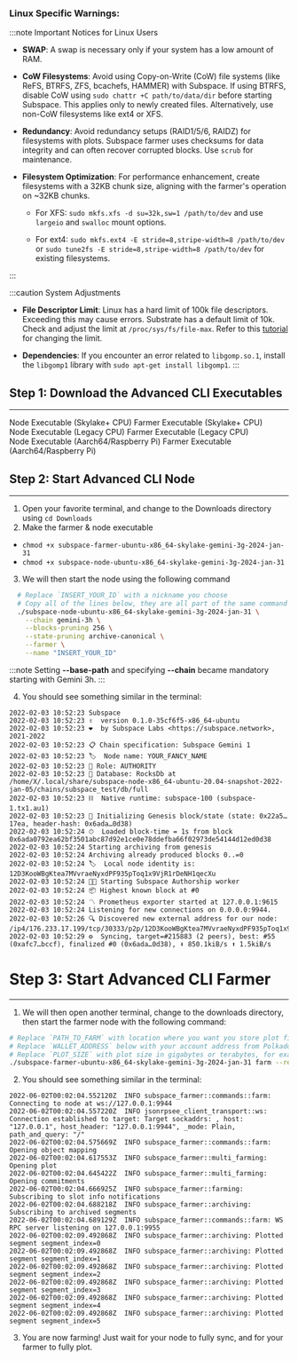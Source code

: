 
### Linux Specific Warnings:

:::note Important Notices for Linux Users
- **SWAP**: A swap is necessary only if your system has a low amount of RAM.

- **CoW Filesystems**: Avoid using Copy-on-Write (CoW) file systems (like ReFS, BTRFS, ZFS, bcachefs, HAMMER) with Subspace. If using BTRFS, disable CoW using `sudo chattr +C path/to/data/dir` before starting Subspace. This applies only to newly created files. Alternatively, use non-CoW filesystems like ext4 or XFS.

- **Redundancy**: Avoid redundancy setups (RAID1/5/6, RAIDZ) for filesystems with plots. Subspace farmer uses checksums for data integrity and can often recover corrupted blocks. Use `scrub` for maintenance.

- **Filesystem Optimization**: For performance enhancement, create filesystems with a 32KB chunk size, aligning with the farmer's operation on ~32KB chunks.

  - For XFS: `sudo mkfs.xfs -d su=32k,sw=1 /path/to/dev` and use `largeio` and `swalloc` mount options.

  - For ext4: `sudo mkfs.ext4 -E stride=8,stripe-width=8 /path/to/dev` or `sudo tune2fs -E stride=8,stripe-width=8 /path/to/dev` for existing filesystems.

:::

:::caution System Adjustments
- **File Descriptor Limit**: Linux has a hard limit of 100k file descriptors. Exceeding this may cause errors. Substrate has a default limit of 10k. Check and adjust the limit at `/proc/sys/fs/file-max`. Refer to this [tutorial](https://www.tutorialspoint.com/increase-number-of-maximum-open-files-in-linux) for changing the limit.

- **Dependencies**: If you encounter an error related to `libgomp.so.1`, install the `libgomp1` library with `sudo apt-get install libgomp1`.
:::

## Step 1: Download the Advanced CLI Executables 
---

<div className={`${styles.buttons} ${styles.flexContainer}`}>
  <Link
    className="button button--secondary"
    to="https://github.com/subspace/subspace/releases/download/gemini-3g-2024-jan-31/subspace-node-ubuntu-x86_64-skylake-gemini-3g-2024-jan-31"
    style={{ display: 'flex', flexDirection: 'column', alignItems: 'center', justifyContent: 'center', textAlign: 'center', padding: '10px' }}>
    <span style={{ fontSize: '20px' }}>Node Executable</span>
    <span style={{ fontSize: '14px' }}>(Skylake+ CPU)</span>
  </Link>
  <Link
    className="button button--secondary"
    to="https://github.com/subspace/subspace/releases/download/gemini-3g-2024-jan-31/subspace-farmer-ubuntu-x86_64-skylake-gemini-3g-2024-jan-31"
    style={{ display: 'flex', flexDirection: 'column', alignItems: 'center', justifyContent: 'center', textAlign: 'center', padding: '10px' }}>
    <span style={{ fontSize: '20px' }}>Farmer Executable</span>
    <span style={{ fontSize: '14px' }}>(Skylake+ CPU)</span>
  </Link>
</div>

<div className={`${styles.buttons} ${styles.flexContainer}`}>
  <Link
    className="button button--secondary"
    to="https://github.com/subspace/subspace/releases/download/gemini-3g-2024-jan-31/subspace-node-ubuntu-x86_64-v2-gemini-3g-2024-jan-31"
    style={{ display: 'flex', flexDirection: 'column', alignItems: 'center', justifyContent: 'center', textAlign: 'center', padding: '10px' }}>
    <span style={{ fontSize: '20px' }}>Node Executable</span>
    <span style={{ fontSize: '14px' }}>(Legacy CPU)</span>
  </Link>
  <Link
    className="button button--secondary"
    to="https://github.com/subspace/subspace/releases/download/gemini-3g-2024-jan-31/subspace-farmer-ubuntu-x86_64-v2-gemini-3g-2024-jan-31"
    style={{ display: 'flex', flexDirection: 'column', alignItems: 'center', justifyContent: 'center', textAlign: 'center', padding: '10px' }}>
    <span style={{ fontSize: '20px' }}>Farmer Executable</span>
    <span style={{ fontSize: '14px' }}>(Legacy CPU)</span>
  </Link>
</div>

<div className={`${styles.buttons} ${styles.flexContainer}`}>
  <Link
    className="button button--secondary"
    to="https://github.com/subspace/subspace/releases/download/gemini-3g-2024-jan-31/subspace-node-ubuntu-aarch64-gemini-3g-2024-jan-31"
    style={{ display: 'flex', flexDirection: 'column', alignItems: 'center', justifyContent: 'center', textAlign: 'center', padding: '10px' }}>
    <span style={{ fontSize: '20px' }}>Node Executable</span>
    <span style={{ fontSize: '14px' }}>(Aarch64/Raspberry Pi)</span>
  </Link>
  <Link
    className="button button--secondary"
    to="https://github.com/subspace/subspace/releases/download/gemini-3g-2024-jan-31/subspace-farmer-ubuntu-aarch64-gemini-3g-2024-jan-31"
    style={{ display: 'flex', flexDirection: 'column', alignItems: 'center', justifyContent: 'center', textAlign: 'center', padding: '10px' }}>
    <span style={{ fontSize: '20px' }}>Farmer Executable</span>
    <span style={{ fontSize: '14px' }}>(Aarch64/Raspberry Pi)</span>
  </Link>
</div>

## Step 2: Start Advanced CLI Node
---

1. Open your favorite terminal, and change to the Downloads directory using `cd Downloads`
2. Make the farmer & node executable
- `chmod +x subspace-farmer-ubuntu-x86_64-skylake-gemini-3g-2024-jan-31`
- `chmod +x subspace-node-ubuntu-x86_64-skylake-gemini-3g-2024-jan-31`
3. We will then start the node using the following command

```bash
  # Replace `INSERT_YOUR_ID` with a nickname you choose
  # Copy all of the lines below, they are all part of the same command
  ./subspace-node-ubuntu-x86_64-skylake-gemini-3g-2024-jan-31 \
    --chain gemini-3h \
    --blocks-pruning 256 \
    --state-pruning archive-canonical \
    --farmer \
    --name "INSERT_YOUR_ID"
```

:::note
Setting **--base-path** and specifying **--chain** became mandatory starting with Gemini 3h. 
:::

4. You should see something similar in the terminal:
```
2022-02-03 10:52:23 Subspace
2022-02-03 10:52:23 ✌️  version 0.1.0-35cf6f5-x86_64-ubuntu
2022-02-03 10:52:23 ❤️  by Subspace Labs <https://subspace.network>, 2021-2022
2022-02-03 10:52:23 📋 Chain specification: Subspace Gemini 1
2022-02-03 10:52:23 🏷  Node name: YOUR_FANCY_NAME
2022-02-03 10:52:23 👤 Role: AUTHORITY
2022-02-03 10:52:23 💾 Database: RocksDb at /home/X/.local/share/subspace-node-x86_64-ubuntu-20.04-snapshot-2022-jan-05/chains/subspace_test/db/full
2022-02-03 10:52:23 ⛓  Native runtime: subspace-100 (subspace-1.tx1.au1)
2022-02-03 10:52:23 🔨 Initializing Genesis block/state (state: 0x22a5…17ea, header-hash: 0x6ada…0d38)
2022-02-03 10:52:24 ⏱  Loaded block-time = 1s from block 0x6ada0792ea62bf3501abc87d92e1ce0e78ddefba66f02973de54144d12ed0d38
2022-02-03 10:52:24 Starting archiving from genesis
2022-02-03 10:52:24 Archiving already produced blocks 0..=0
2022-02-03 10:52:24 🏷  Local node identity is: 12D3KooWBgKtea7MVvraeNyxdPF935pToq1x9VjR1rDeNH1qecXu
2022-02-03 10:52:24 🧑‍🌾 Starting Subspace Authorship worker
2022-02-03 10:52:24 📦 Highest known block at #0
2022-02-03 10:52:24 〽️ Prometheus exporter started at 127.0.0.1:9615
2022-02-03 10:52:24 Listening for new connections on 0.0.0.0:9944.
2022-02-03 10:52:26 🔍 Discovered new external address for our node: /ip4/176.233.17.199/tcp/30333/p2p/12D3KooWBgKtea7MVvraeNyxdPF935pToq1x9VjR1rDeNH1qecXu
2022-02-03 10:52:29 ⚙️  Syncing, target=#215883 (2 peers), best: #55 (0xafc7…bccf), finalized #0 (0x6ada…0d38), ⬇ 850.1kiB/s ⬆ 1.5kiB/s
```

# Step 3: Start Advanced CLI Farmer
---

1. We will then open another terminal, change to the downloads directory, then start the farmer node with the following command:
```bash
# Replace `PATH_TO_FARM` with location where you want you store plot files
# Replace `WALLET_ADDRESS` below with your account address from Polkadot.js wallet
# Replace `PLOT_SIZE` with plot size in gigabytes or terabytes, for example 100G or 2T (but leave at least 60G of disk space for node and some for OS)
./subspace-farmer-ubuntu-x86_64-skylake-gemini-3g-2024-jan-31 farm --reward-address WALLET_ADDRESS path=PATH_TO_FARM,size=PLOT_SIZE
```

2. You should see something similar in the terminal:
```
2022-06-02T00:02:04.552120Z  INFO subspace_farmer::commands::farm: Connecting to node at ws://127.0.0.1:9944
2022-06-02T00:02:04.557220Z  INFO jsonrpsee_client_transport::ws: Connection established to target: Target sockaddrs: , host: "127.0.0.1", host_header: "127.0.0.1:9944", _mode: Plain, path_and_query: "/"
2022-06-02T00:02:04.575669Z  INFO subspace_farmer::commands::farm: Opening object mapping
2022-06-02T00:02:04.617553Z  INFO subspace_farmer::multi_farming: Opening plot
2022-06-02T00:02:04.645422Z  INFO subspace_farmer::multi_farming: Opening commitments
2022-06-02T00:02:04.666925Z  INFO subspace_farmer::farming: Subscribing to slot info notifications
2022-06-02T00:02:04.688218Z  INFO subspace_farmer::archiving: Subscribing to archived segments
2022-06-02T00:02:04.689129Z  INFO subspace_farmer::commands::farm: WS RPC server listening on 127.0.0.1:9955
2022-06-02T00:02:09.492868Z  INFO subspace_farmer::archiving: Plotted segment segment_index=0
2022-06-02T00:02:09.492868Z  INFO subspace_farmer::archiving: Plotted segment segment_index=1
2022-06-02T00:02:09.492868Z  INFO subspace_farmer::archiving: Plotted segment segment_index=2
2022-06-02T00:02:09.492868Z  INFO subspace_farmer::archiving: Plotted segment segment_index=3
2022-06-02T00:02:09.492868Z  INFO subspace_farmer::archiving: Plotted segment segment_index=4
2022-06-02T00:02:09.492868Z  INFO subspace_farmer::archiving: Plotted segment segment_index=5
```

3. You are now farming! Just wait for your node to fully sync, and for your farmer to fully plot.